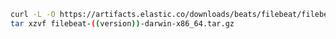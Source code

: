 ```sh
curl -L -O https://artifacts.elastic.co/downloads/beats/filebeat/filebeat-((version))-darwin-x86_64.tar.gz
tar xzvf filebeat-((version))-darwin-x86_64.tar.gz
```